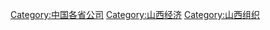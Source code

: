 {{Category diffuse}}

[[Category:中国各省公司|Category:中国各省公司]]
[[Category:山西经济|Category:山西经济]]
[[Category:山西组织|Category:山西组织]]